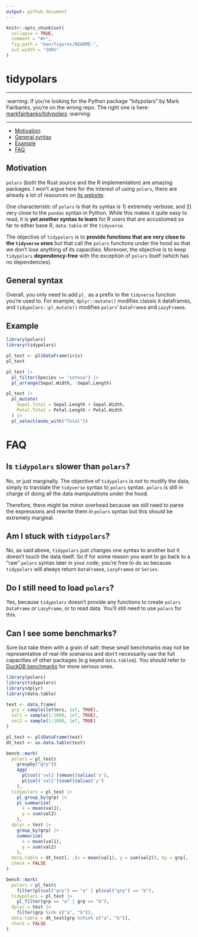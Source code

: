 ```yaml
---
output: github_document
---
```


<!-- README.md is generated from README.Rmd. Please edit that file -->

```r
knitr::opts_chunk$set(
  collapse = TRUE,
  comment = "#>",
  fig.path = "man/figures/README-",
  out.width = "100%"
)
```

# tidypolars

---

:warning: If you're looking for the Python package "tidypolars" by Mark Fairbanks,
you're on the wrong repo. The right one is here: [markfairbanks/tidypolars](https://github.com/markfairbanks/tidypolars) :warning:

---

* [Motivation](#motivation) 
* [General syntax](#general-syntax) 
* [Example](#example)
* [FAQ](#faq)


## Motivation


`polars` (both the Rust source and the R implementation) are amazing packages.
I won't argue here for the interest of using `polars`, there are already a lot 
of resources on [its website](https://rpolars.github.io/).

One characteristic of `polars` is that its syntax is 1) extremely verbose, and 
2) very close to the `pandas` syntax in Python. While this makes it quite easy
to read, it is **yet another syntax to learn** for R users that are accustomed so
far to either base R, `data.table` or the `tidyverse`.

The objective of `tidypolars` is to **provide functions that are very close to
the `tidyverse` ones** but that call the `polars` functions under the hood so that
we don't lose anything of its capacities. Morevoer, the objective is to keep
`tidypolars` **dependency-free** with the exception of `polars` itself (which
has no dependencies).


## General syntax

Overall, you only need to add `pl_` as a prefix to the `tidyverse` function you're
used to. For example, `dplyr::mutate()` modifies classic `R` dataframes, and 
`tidypolars::pl_mutate()` modifies `polars`' `DataFrame`s and `LazyFrame`s.

## Example

```r
library(polars)
library(tidypolars)

pl_test <- pl$DataFrame(iris)
pl_test

pl_test |> 
  pl_filter(Species == "setosa") |> 
  pl_arrange(Sepal.Width, -Sepal.Length)

pl_test |> 
  pl_mutate(
    Sepal.Total = Sepal.Length + Sepal.Width,
    Petal.Total = Petal.Length + Petal.Width
  ) |> 
  pl_select(ends_with("Total"))
```


# FAQ

## Is `tidypolars` slower than `polars`?

No, or just marginally. The objective of `tidypolars` is *not* to modify the
data, simply to translate the `tidyverse` syntax to `polars` syntax. `polars`
is still in charge of doing all the data manipulations under the hood.

Therefore, there might be minor overhead because we still need to parse the 
expressions and rewrite them in `polars` syntax but this should be extremely 
marginal.

## Am I stuck with `tidypolars`?

No, as said above, `tidypolars` just changes one syntax to another but it doesn't
touch the data itself. So if for some reason you want to go back to a "raw" 
`polars` syntax later in your code, you're free to do so because `tidypolars`
will always return `DataFrame`s, `LazyFrame`s or `Series`.

## Do I still need to load `polars`?

Yes, because `tidypolars` doesn't provide any functions to create `polars`
`DataFrame` or `LazyFrame`, or to read data. You'll still need to use `polars`
for this.


## Can I see some benchmarks?

Sure but take them with a grain of salt: these small benchmarks may not be 
representative of real-life scenarios and don't necessarily use the full capacities
of other packages (e.g keyed `data.table`s). You should refer to [DuckDB benchmarks](https://duckdblabs.github.io/db-benchmark/) for more serious ones.

```r
library(polars)
library(tidypolars)
library(dplyr)
library(data.table)

test <- data.frame(
  grp = sample(letters, 1e7, TRUE),
  val1 = sample(1:1000, 1e7, TRUE),
  val2 = sample(1:1000, 1e7, TRUE)
)

pl_test <- pl$DataFrame(test)
dt_test <- as.data.table(test)

bench::mark(
  polars = pl_test$
    groupby("grp")$
    agg(
      pl$col('val1')$mean()$alias('x'), 
      pl$col('val2')$sum()$alias('y')
    ),
  tidypolars = pl_test |> 
    pl_group_by(grp) |> 
    pl_summarize(
      x = mean(val1),
      y = sum(val2)
    ),
  dplyr = test |> 
    group_by(grp) |> 
    summarize(
      x = mean(val1),
      y = sum(val2)
    ),
  data.table = dt_test[, .(x = mean(val1), y = sum(val2)), by = grp],
  check = FALSE
)

bench::mark(
  polars = pl_test$
    filter(pl$col("grp") == "a" | pl$col("grp") == "b"),
  tidypolars = pl_test |> 
    pl_filter(grp == "a" | grp == "b"),
  dplyr = test |> 
    filter(grp %in% c("a", "b")),
  data.table = dt_test[grp %chin% c("a", "b")],
  check = FALSE
)
```
